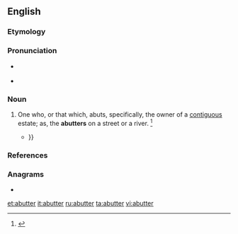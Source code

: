 ==English==

===Etymology===
{{suffix|abut|er|lang=en}}

===Pronunciation===
* {{a|US}} {{IPA|/əˈbʌ.tɚ/|lang=en}}
* {{rhymes|ʌtə(ɹ)|lang=en}}

===Noun===
{{en-noun}}

# One who, or that which, abuts, specifically, the owner of a [[contiguous]] estate; as, the '''abutters''' on a street or a river. {{defdate|First attested in the late 17<sup>th</sup> century.}}<ref name=SOED>{{R:SOED5|page=11}}</ref>
#* {{quote-book|year=1886|author=American Society of Mechanical Engineers|title=ASME transactions|volume=7|passage=But said corporation shall not acquire title to any land, nor enter upon any street, until all damages to the owners of land and '''abutters''' on any part of a street occupied, or to be occupied, by its structure have been paid or secured{{...}}}}

===References===
<references/>

===Anagrams===
* {{l|en|batture}}

[[et:abutter]]
[[it:abutter]]
[[ru:abutter]]
[[ta:abutter]]
[[vi:abutter]]
